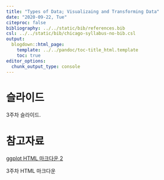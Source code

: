 ---
title: "Types of Data; Visualizaing and Transforming Data"
date: "2020-09-22, Tue"
citeproc: false
bibliography: ../../static/bib/references.bib
csl: ../../static/bib/chicago-syllabus-no-bib.csl
output:
  blogdown::html_page:
    template: ../../pandoc/toc-title_html.template
    toc: true
editor_options: 
  chunk_output_type: console
---

# 슬라이드

3주차 슬라이드.

# 참고자료

<i class="fa fa-external-link-square-alt" aria-hidden="true"></i> [ggplot HTML 마크다운 2](/images/w2_intro2R2_1.html)


<i class="fa fa-external-link-square-alt" aria-hidden="true"></i> 3주차 HTML 마크다운
